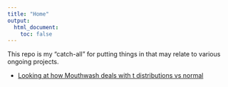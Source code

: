 ```yaml
---
title: "Home"
output:
  html_document:
    toc: false
---
```


This repo is my "catch-all" for putting things in that may relate to various ongoing projects.

* [Looking at how Mouthwash deals with t distributions vs normal](vicar_t.html)

[rmarkdown]: http://rmarkdown.rstudio.com/rmarkdown_websites.htm
[rstudio]: https://www.rstudio.com/products/rstudio/download/preview/
